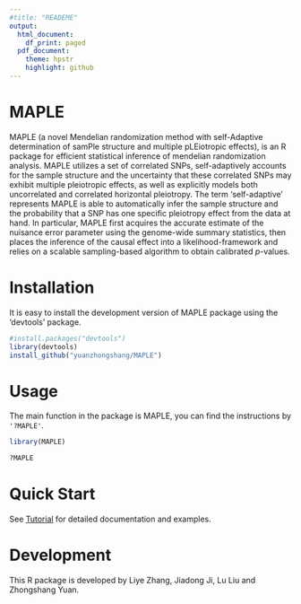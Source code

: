---
#title: "READEME"
output:
  html_document:
    df_print: paged
  pdf_document:
    theme: hpstr
    highlight: github
---
# MAPLE

MAPLE (a novel Mendelian randomization method with self-Adaptive determination of samPle structure and multiple pLEiotropic effects), is an R package for efficient statistical inference of mendelian randomization analysis. MAPLE utilizes a set of correlated SNPs, self-adaptively accounts for the sample structure and the uncertainty that these correlated SNPs may exhibit multiple pleiotropic effects, as well as explicitly models both uncorrelated and correlated horizontal pleiotropy. The term ‘self-adaptive’ represents MAPLE is able to automatically infer the sample structure and the probability that a SNP has one specific pleiotropy effect from the data at hand. In particular, MAPLE first acquires the accurate estimate of the nuisance error parameter using the genome-wide summary statistics, then places the inference of the causal effect into a likelihood-framework and relies on a scalable sampling-based algorithm to obtain calibrated $p$-values.

# Installation

It is easy to install the development version of MAPLE package using the 'devtools' package.

```{r eval=FALSE}
#install.packages("devtools")
library(devtools)
install_github("yuanzhongshang/MAPLE")
```

# Usage

The main function in the package is MAPLE, you can find the instructions by `'?MAPLE'`.

```{r eval=FALSE}
library(MAPLE)

?MAPLE
```

# Quick Start

See [Tutorial](https://yuanzhongshang.github.io/MAPLE/) for detailed documentation and examples.

# Development

This R package is developed by Liye Zhang, Jiadong Ji, Lu Liu and Zhongshang Yuan.